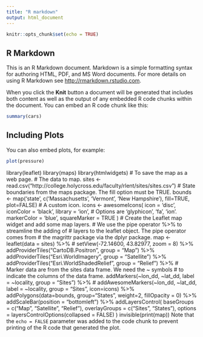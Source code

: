 ---
title: "R markdown"
output: html_document
---

```{r setup, include=FALSE}
knitr::opts_chunk$set(echo = TRUE)
```

## R Markdown

This is an R Markdown document. Markdown is a simple formatting syntax for authoring HTML, PDF, and MS Word documents. For more details on using R Markdown see <http://rmarkdown.rstudio.com>.

When you click the **Knit** button a document will be generated that includes both content as well as the output of any embedded R code chunks within the document. You can embed an R code chunk like this:

```{r cars}
summary(cars)
```

## Including Plots

You can also embed plots, for example:

```{r pressure, echo=FALSE}
plot(pressure)
```
library(leaflet)
library(maps)
library(htmlwidgets) # To save the map as a web page.
# The data to map.
sites <- read.csv("http://college.holycross.edu/faculty/rlent/sites/sites.csv")
# State boundaries from the maps package. The fill option must be TRUE.
bounds <- map('state', c('Massachusetts', 'Vermont', 'New Hampshire'), fill=TRUE, plot=FALSE)
# A custom icon.
icons <- awesomeIcons(
  icon = 'disc',
  iconColor = 'black',
  library = 'ion', # Options are 'glyphicon', 'fa', 'ion'.
  markerColor = 'blue',
  squareMarker = TRUE
)
# Create the Leaflet map widget and add some map layers.
# We use the pipe operator %>% to streamline the adding of
# layers to the leaflet object. The pipe operator comes from 
# the magrittr package via the dplyr package.
map <- leaflet(data = sites) %>%
  # setView(-72.14600, 43.82977, zoom = 8) %>% 
  addProviderTiles("CartoDB.Positron", group = "Map") %>%
  addProviderTiles("Esri.WorldImagery", group = "Satellite") %>% 
  addProviderTiles("Esri.WorldShadedRelief", group = "Relief") %>%
  # Marker data are from the sites data frame. We need the ~ symbols
  # to indicate the columns of the data frame.
  addMarkers(~lon_dd, ~lat_dd, label = ~locality, group = "Sites") %>% 
  # addAwesomeMarkers(~lon_dd, ~lat_dd, label = ~locality, group = "Sites", icon=icons) %>%
  addPolygons(data=bounds, group="States", weight=2, fillOpacity = 0) %>%
  addScaleBar(position = "bottomleft") %>%
  addLayersControl(
    baseGroups = c("Map", "Satellite", "Relief"),
    overlayGroups = c("Sites", "States"),
    options = layersControlOptions(collapsed = FALSE)
  )
invisible(print(map))
Note that the `echo = FALSE` parameter was added to the code chunk to prevent printing of the R code that generated the plot.
